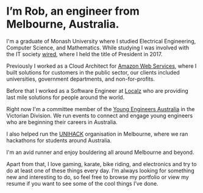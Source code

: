 # I’m Rob, an engineer from Melbourne, Australia.

I'm a graduate of Monash University where I studied Electrical Engineering, Computer Science, and Mathematics. While studying I was involved with the IT society [wired](http://wired.org.au), where I held the title of President in 2017.

Previously I worked as a Cloud Architect for [Amazon Web Services](https://aws.amazon.com), where I built solutions for customers in the public sector, our clients included universities, government departments, and non-for-profits.

Before that I worked as a Software Engineer at [Localz](https://localz.com) who are providing last mile solutions for people around the world.

Right now I'm a committee member of the [Young Engineers Australia](https://yea.engineersaustralia.org.au/) in the Victorian Division. We run events to connect and engage young engineers who are beginning their careers in Australia.

I also helped run the [UNIHACK](https://unihack.net) organisation in Melbourne, where we ran hackathons for students around Australia.

I'm an avid runner and enjoy bouldering all around Melbourne and beyond.

Apart from that, I love gaming, karate, bike riding, and electronics and try to do at least one of these things every day. I’m always looking for something new and interesting to do, so feel free to browse my portfolio or view my resume if you want to see some of the cool things I’ve done.